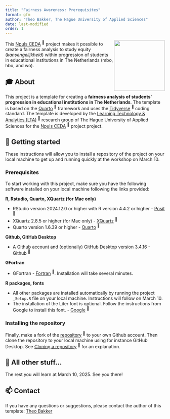 ```yaml
---
title: "Fairness Awareness: Prerequisites"
format: gfm
author: "Theo Bakker, The Hague University of Applied Sciences"
date: last-modified
order: 1
---
```


<a name="top"></a>

<img src="figures/fairness-awareness-hex.png" align="right" height="160"/>

This [Npuls CEDA](https://community-data-ai.npuls.nl/groups/view/44d20066-53a8-48c2-b4e9-be348e05d273/project-center-for-educational-data-analytics-ceda){target="_blank"} <sup>🔗</sup> project makes it possible to create a fairness analysis to study equity (*kansengelijkheid*) within progression of students in educational institutions in The Netherlands (mbo, hbo, and wo).

## 🎓 About

This project is a template for creating a **fairness analysis of students' progression in educational institutions in The Netherlands**. The template is based on the [Quarto](https://quarto.org/docs/get-started/){target="_blank"} <sup>🔗</sup> framework and uses the [Tidyverse](https://www.tidyverse.org/){target="_blank"} <sup>🔗</sup> coding standard. The template is developed by the [Learning Technology & Analytics (LTA)](https://www.dehaagsehogeschool.nl/onderzoek/lectoraten/learning-technology-analytics){target="_blank"} <sup>🔗</sup> research group of The Hague University of Applied Sciences for the [Npuls CEDA](https://community-data-ai.npuls.nl/groups/view/44d20066-53a8-48c2-b4e9-be348e05d273/project-center-for-educational-data-analytics-ceda){target="_blank"} <sup>🔗</sup> project project.

## 🚀 Getting started

These instructions will allow you to install a repository of the project on your local machine to get up and running quickly at the workshop on March 10.

### Prerequisites

To start working with this project, make sure you have the following software installed on your local machine following the links provided:

**R, Rstudio, Quarto, XQuartz (for Mac only)**

-   RStudio version 2024.12.0 or higher with R version 4.4.2 or higher - [Posit](https://posit.co/download/rstudio-desktop/){target="_blank"} <sup>🔗</sup>
-   XQuartz 2.8.5 or higher (for Mac only) - [XQuartz](https://www.xquartz.org/){target="_blank"} <sup>🔗</sup>
-   Quarto version 1.6.39 or higher - [Quarto](https://quarto.org/docs/get-started/){target="_blank"} <sup>🔗</sup>

**Github, GitHub Desktop**

-   A Github account and (optionally) GitHub Desktop version 3.4.16 - [Github](https://docs.github.com/en/desktop/installing-and-authenticating-to-github-desktop/installing-github-desktop){target="_blank"} <sup>🔗</sup>

**GFortran**

-   GFortran - [Fortran](https://fortran-lang.org/learn/os_setup/install_gfortran/){target="_blank"} <sup>🔗</sup>. Installation will take several minutes.

**R packages, fonts**

-   All other packages are installed automatically by running the project `_Setup.R` file on your local machine. Instructions will follow on March 10.
-   The installation of the Liter font is optional. Follow the instructions from Google to install this font. - [Google](https://fonts.google.com/specimen/Liter){target="_blank"} <sup>🔗</sup>

### Installing the repository

Finally, make a fork of the [repository](https://github.com/LTA-HHs/lta-hhs-fairnessawareness/){target="_blank"} <sup>🔗</sup> to your own Github account. Then clone the repository to your local machine using for instance GitHub Desktop. See [Cloning a repository](https://docs.github.com/en/repositories/creating-and-managing-repositories/cloning-a-repository){target="_blank"} <sup>🔗</sup> for an explanation.

## 🎈 All other stuff...

The rest you will learn at March 10, 2025. See you there!

## 📫 Contact

If you have any questions or suggestions, please contact the author of this template: [Theo Bakker](mailto:t.c.bakker@hhs.nl)
